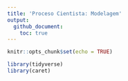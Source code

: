 ```yaml
---
title: 'Proceso Cientista: Modelagem'
output:
  github_document:
    toc: true
---
```


```r
knitr::opts_chunk$set(echo = TRUE)
```

```r
library(tidyverse)
library(caret)
```
